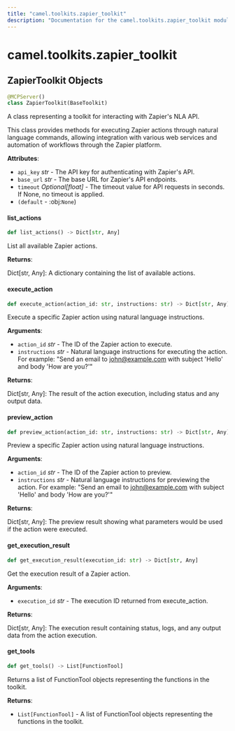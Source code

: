 ```yaml
---
title: "camel.toolkits.zapier_toolkit"
description: "Documentation for the camel.toolkits.zapier_toolkit module"
---
```


<a id="camel.toolkits.zapier_toolkit"></a>

# camel.toolkits.zapier\_toolkit

<a id="camel.toolkits.zapier_toolkit.ZapierToolkit"></a>

## ZapierToolkit Objects

```python
@MCPServer()
class ZapierToolkit(BaseToolkit)
```

A class representing a toolkit for interacting with Zapier's NLA API.

This class provides methods for executing Zapier actions through natural
language commands, allowing integration with various web services and
automation of workflows through the Zapier platform.

**Attributes**:

- `api_key` _str_ - The API key for authenticating with Zapier's API.
- `base_url` _str_ - The base URL for Zapier's API endpoints.
- `timeout` _Optional[float]_ - The timeout value for API requests
  in seconds. If None, no timeout is applied.
- `(default` - :obj:`None`)

<a id="camel.toolkits.zapier_toolkit.ZapierToolkit.list_actions"></a>

#### list\_actions

```python
def list_actions() -> Dict[str, Any]
```

List all available Zapier actions.

**Returns**:

  Dict[str, Any]: A dictionary containing the list of available
  actions.

<a id="camel.toolkits.zapier_toolkit.ZapierToolkit.execute_action"></a>

#### execute\_action

```python
def execute_action(action_id: str, instructions: str) -> Dict[str, Any]
```

Execute a specific Zapier action using natural language
instructions.

**Arguments**:

- `action_id` _str_ - The ID of the Zapier action to execute.
- `instructions` _str_ - Natural language instructions for executing
  the action. For example: "Send an email to john@example.com
  with subject 'Hello' and body 'How are you?'"
  

**Returns**:

  Dict[str, Any]: The result of the action execution, including
  status and any output data.

<a id="camel.toolkits.zapier_toolkit.ZapierToolkit.preview_action"></a>

#### preview\_action

```python
def preview_action(action_id: str, instructions: str) -> Dict[str, Any]
```

Preview a specific Zapier action using natural language
instructions.

**Arguments**:

- `action_id` _str_ - The ID of the Zapier action to preview.
- `instructions` _str_ - Natural language instructions for previewing
  the action. For example: "Send an email to john@example.com
  with subject 'Hello' and body 'How are you?'"
  

**Returns**:

  Dict[str, Any]: The preview result showing what parameters would
  be used if the action were executed.

<a id="camel.toolkits.zapier_toolkit.ZapierToolkit.get_execution_result"></a>

#### get\_execution\_result

```python
def get_execution_result(execution_id: str) -> Dict[str, Any]
```

Get the execution result of a Zapier action.

**Arguments**:

- `execution_id` _str_ - The execution ID returned from execute_action.
  

**Returns**:

  Dict[str, Any]: The execution result containing status, logs,
  and any output data from the action execution.

<a id="camel.toolkits.zapier_toolkit.ZapierToolkit.get_tools"></a>

#### get\_tools

```python
def get_tools() -> List[FunctionTool]
```

Returns a list of FunctionTool objects representing the functions
in the toolkit.

**Returns**:

- `List[FunctionTool]` - A list of FunctionTool objects representing
  the functions in the toolkit.

